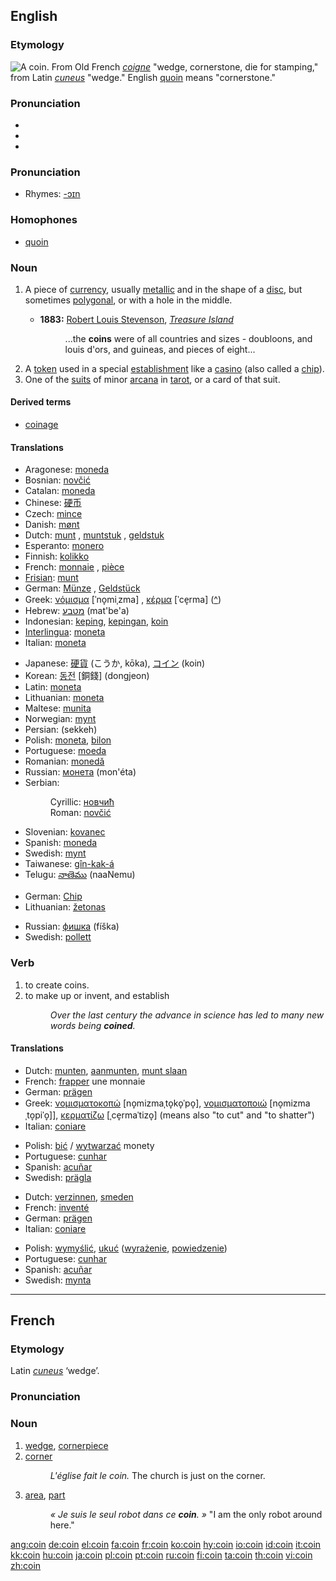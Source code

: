 {{wikipedia}}
==English==

===Etymology===
[[Image:ClemensXI.jpg|thumb|right|A coin.]]
From Old French ''[[coigne]]'' "wedge, cornerstone, die for stamping," from Latin ''[[cuneus]]'' "wedge." English [[quoin]] means "cornerstone."

===Pronunciation===
* {{IPA|/kɔɪn/}}
* {{SAMPA|/kOIn/}}
*{{audio|en-us-coin.ogg|Audio (US)}}

===Pronunciation===
*Rhymes: [[Rhymes:English:-ɔɪn|-ɔɪn]]

===Homophones===
*[[quoin]]

===Noun===
{{en-noun}}

# {{context|currency}} A piece of [[currency]], usually [[metallic]] and in the shape of a [[disc]], but sometimes [[polygonal]], or with a hole in the middle.
#*'''1883:''' [[w:Robert Louis Stevenson|Robert Louis Stevenson]], ''[[w:Treasure Island|Treasure Island]]''
#*: ...the '''coins''' were of all countries and sizes - doubloons, and louis d'ors, and guineas, and pieces of eight...
# A [[token]] used in a special [[establishment]] like a [[casino]] (also called a [[chip]]).
# One of the [[suit]]s of minor [[arcana]] in [[tarot]], or a card of that suit.

====Derived terms====
*[[coinage]]

====Translations====
{{trans-top|(''currency'') A piece of currency}}
*Aragonese: [[moneda]] {{f}}
*Bosnian: [[novčić]] {{m}}
*Catalan: [[moneda]] {{f}}
*Chinese: [[硬币]]
*Czech: [[mince]] {{f}}
*Danish: [[mønt]] {{m}}
*Dutch: [[munt]] {{m}}, [[muntstuk]] {{n}}, [[geldstuk]] {{n}}
*Esperanto: [[monero]]
*Finnish: [[kolikko]]
*French: [[monnaie]] {{f}}, [[pièce]] {{f}}
*[[Frisian]]: [[munt]]
*German: [[Münze]] {{f}}, [[Geldstück]] {{n}}
*Greek: [[νόμισμα]] [ˈno̞miˌzma] {{n}}, [[κέρμα]] [ˈce̞rma] {{n}} ([[:el:Νόμισμα|^]])
*Hebrew: [[מטבע]] (mat'be'a) {{m}}
*Indonesian: [[keping]], [[keping|kepingan]], [[koin]]
*[[Interlingua]]: [[moneta]]
*Italian: [[moneta]] {{f}}
{{trans-mid}}
*Japanese: [[硬貨]] (こうか, kōka), [[コイン]] (koin)
*Korean: [[동전]] [銅錢] (dongjeon)
*Latin: [[moneta]] {{f}}
*Lithuanian: [[moneta]] {{f}}
*Maltese: [[munita]] {{f}}
*Norwegian: [[mynt]] {{m}}
*Persian: {{FAchar|[[سکه]]}} (sekkeh)
*Polish: [[moneta]], [[bilon]]
*Portuguese: [[moeda]] {{f}}
*Romanian: [[monedă]] {{f}}
*Russian: [[монета]] (mon'éta) {{f}}
*Serbian:
*:Cyrillic: [[новчић]] {{m}}
*:Roman: [[novčić]] {{m}}
*Slovenian: [[kovanec]] {{m}}
*Spanish: [[moneda]] {{f}}
*Swedish: [[mynt]]
*Taiwanese: [[gîn-kak-á]]
*Telugu: [[నాణెము]] (naaNemu)
{{trans-bottom}}

{{trans-top|A token used in a special establishment like a casino}}
*German: [[Chip]] {{m}}
*Lithuanian: [[žetonas]] {{m}}
{{trans-mid}}
*Russian: [[фишка]] (fíška) {{f}}
*Swedish: [[pollett]] {{c}}
{{trans-bottom}}

{{trans-top|One of the suits of minor arcana in tarot, or a card of that suit}}
{{trans-mid}}
{{trans-bottom}}

===Verb===
{{en-verb}}

# to create coins.
# to make up or invent, and establish
#:''Over the last century the advance in science has led to many new words being '''coined'''.''

====Translations====
{{trans-top|to create coins}}
*Dutch: [[munten]], [[aanmunten]], [[munt slaan]]
*French: [[frapper]] une monnaie
*German: [[prägen]]
*Greek: [[νομισματοκοπώ]] [no̞mizmaˌto̞ko̞ˈpo̞], [[νομισματοποιώ]] [no̞mizmaˌto̞piˈo̞]], [[κερματίζω]] [ˌce̞rmaˈtizo̞] (means also "to cut" and "to shatter")
*Italian: [[coniare]]
{{trans-mid}}
*Polish: [[bić]] / [[wytwarzać]] monety
*Portuguese: [[cunhar]]
*Spanish: [[acuñar]]
*Swedish: [[prägla]]
{{trans-bottom}}

{{trans-top|to make up or invent, and establish}}
*Dutch: [[verzinnen]], [[smeden]]
*French: [[inventé]]
*German: [[prägen]]
*Italian: [[coniare]]
{{trans-mid}}
*Polish: [[wymyślić]], [[ukuć]] ([[wyrażenie]], [[powiedzenie]])
*Portuguese: [[cunhar]]
*Spanish: [[acuñar]]
*Swedish: [[mynta]]
{{trans-bottom}}

----

==French==

===Etymology===
Latin ''[[cuneus]]'' ‘wedge’.

===Pronunciation===
{{IPA|/kwɛ̃/}}

===Noun===
{{fr-noun-reg|m}}

# [[wedge]], [[cornerpiece]]
# [[corner]]
#:''L'église fait le coin.''  The church is just on the corner.
# [[area]], [[part]]
#:''« Je suis le seul robot dans ce '''coin'''. »''  "I am the only robot around here."

[[ang:coin]]
[[de:coin]]
[[el:coin]]
[[fa:coin]]
[[fr:coin]]
[[ko:coin]]
[[hy:coin]]
[[io:coin]]
[[id:coin]]
[[it:coin]]
[[kk:coin]]
[[hu:coin]]
[[ja:coin]]
[[pl:coin]]
[[pt:coin]]
[[ru:coin]]
[[fi:coin]]
[[ta:coin]]
[[th:coin]]
[[vi:coin]]
[[zh:coin]]